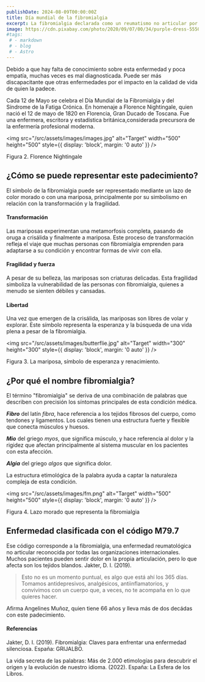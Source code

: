 ```yaml
---
publishDate: 2024-08-09T00:00:00Z
title: Día mundial de la fibromialgia
excerpt: La fibromialgia declarada como un reumatismo no articular por la OMS desde 1922, una enfermedad crónica que afecta a millones en Latinoamérica.
image: https://cdn.pixabay.com/photo/2020/09/07/00/34/purple-dress-5550473_1280.jpg
#tags:
 # - markdown
 # - blog
 # - Astro
---
```



Debido a que hay falta de conocimiento sobre esta enfermedad y poca empatía, muchas veces es mal diagnosticada. Puede ser más discapacitante que otras enfermedades por el impacto en la calidad de vida de quien la padece.

Cada 12 de Mayo se celebra el Día Mundial de la Fibromialgia y del Síndrome de la Fatiga Crónica. En homenaje a Florence Nightingale, quien nació el 12 de mayo de 1820 en Florencia, Gran Ducado de Toscana. Fue una enfermera, escritora y estadística británica,considerada precursora de la enfermería profesional moderna. 


<img src="/src/assets/images/images.jpg" alt="Target" width="500" height="500" style={{ display: 'block', margin: '0 auto' }} />
<figcaption style={{ textAlign: 'center', fontStyle: 'italic', color: '#666' }}>Figura 2. Florence Nightingale</figcaption>

## <a name="code"></a>¿Cómo se puede representar este padecimiento?

El símbolo de la fibromialgia puede ser representado mediante un lazo de color morado o con una mariposa, principalmente por su simbolismo en relación con la transformación y la fragilidad. 
#### Transformación
Las mariposas experimentan una metamorfosis completa, pasando de oruga a crisálida y finalmente a mariposa. Este proceso de transformación refleja el viaje que muchas personas con fibromialgia emprenden para adaptarse a su condición y encontrar formas de vivir con ella. 
#### Fragilidad y fuerza
A pesar de su belleza, las mariposas son criaturas delicadas. Esta fragilidad simboliza la vulnerabilidad de las personas con fibromialgia, quienes a menudo se sienten débiles y cansadas.
#### Libertad
Una vez que emergen de la crisálida, las mariposas son libres de volar y explorar. Este símbolo representa la esperanza y la búsqueda de una vida plena a pesar de la fibromialgia.

<img src="/src/assets/images/butterflie.jpg" alt="Target" width="300" height="300" style={{ display: 'block', margin: '0 auto' }} />
<figcaption style={{ textAlign: 'center', fontStyle: 'italic', color: '#666' }}>Figura 3. La mariposa, símbolo de esperanza y renacimiento.</figcaption>

## <a name="code"></a>¿Por qué el nombre fibromialgia?

El término "fibromialgia" se deriva de una combinación de palabras que describen con precisión los síntomas principales de esta condición médica.

**_Fibro_** del latín _fibra_, hace referencia a los tejidos fibrosos del cuerpo, como tendones y ligamentos. Los cuales tienen una estructura fuerte y flexible que conecta músculos y huesos.

**_Mio_** del griego _myos_, que significa músculo, y hace referencia al dolor y la rigidez que afectan principalmente al sistema muscular en los pacientes con esta afección. 

**_Algia_** del griego _algos_ que significa dolor.

La estructura etimológica de la palabra ayuda a captar la naturaleza compleja de esta condición.

<img src="/src/assets/images/fm.png" alt="Target" width="500" height="500" style={{ display: 'block', margin: '0 auto' }} />
<figcaption style={{ textAlign: 'center', fontStyle: 'italic', color: '#666' }}>Figura 4. Lazo morado que representa la fibromialgia</figcaption>

## <a name="code"></a>Enfermedad clasificada con el código M79.7

Ese código corresponde a la fibromialgia, una enfermedad reumatológica no articular reconocida por todas las organizaciones internacionales. Muchos pacientes pueden sentir dolor en la propia articulación, pero lo que afecta son los tejidos blandos.  Jakter, D. I. (2019).
> Esto no es un momento puntual, es algo que está ahí los 365 días. Tomamos antidepresivos, analgésicos, antiinflamatorios, y convivimos con un cuerpo que, a veces, no te acompaña en lo que quieres hacer.

Afirma Angelines Muñoz, quien tiene 66 años y lleva más de dos decádas con este padecimiento.

#### Referencias

Jakter, D. I. (2019). Fibromialgia: Claves para enfrentar una enfermedad silenciosa. España: GRIJALBO.

La vida secreta de las palabras: Más de 2.000 etimologías para descubrir el origen y la evolución de nuestro idioma. (2022). España: La Esfera de los Libros.